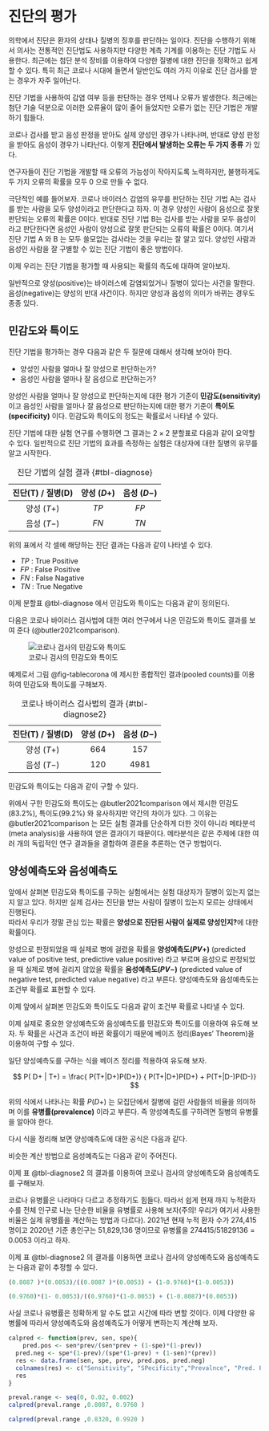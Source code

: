 

# 진단의 평가 {#sensitivity}

의학에서 진단은 환자의 상태나 질병의 징후를 판단하는 일이다. 진단을 수행하기 위해서 의사는 전통적인 진단법도 사용하지만 다양한 계측 기계를 이용하는  진단 기법도 사용한다.
최근에는 첨단 분석 장비를 이용하여 다양한 질병에 대한 진단을 정확하고 쉽게 할 수 있다. 
특히 최근 코로나 시대에 들면서 일반인도 여러 가지 이유로 진단 검사를 받는 경우가 자주 일어난다. 


진단 기법을 사용하여 감염 여부 등을 판단하는 경우 언제나 오류가 발생한다. 최근에는 첨단 기술 덕분으로 이러한 오류율이 많이 줄어 들었지만 
오류가 없는 진단 기법은 개발하기 힘들다.    


코로나 검사를 받고 음성 판정을 받아도 실제 양성인 경우가 나타나며, 반대로 양성 판정을 받아도 음성이 경우가 나타난다. 이렇게 **진단에서 발생하는 오류는 두 가지 종류** 가 있다. 

연구자들이 진단 기법을 개발할 때 오류의 가능성이 작아지도록 노력하지만, 불행하게도 두 가지 오류의 확률을 모두 0 으로 만들 수 없다.

극단적인 예를 들어보자. 코로나 바이러스 감염의 유무를 판단하는 진단 기법 A는  검사를 받는 사람을 모두 양성이라고 판단한다고 하자. 
이 경우 양성인 사람이 음성으로 잘못 판단되는 오류의 확률은 0이다. 반대로  진단 기법 B는  검사를 받는 사람을 모두 음성이라고 판단한다면 
음성인 사람이 양성으로 잘못 판단되는 오류의 확률은 0이다. 여기서 진단 기법 A 와 B 는 모두 쓸모없는 검사라는 것을 우리는 잘 알고 있다.
양성인 사람과 음성인 사람을  잘 구별할 수 있는 진단 기법이 좋은 방법이다.

이제 우리는 진단 기법을 평가할 때 사용되는 확률의 측도에 대하여 알아보자. 

::: {.callout-note}
일반적으로 양성(positive)는 바이러스에 감염되었거나 질병이 있다는 사건을 말한다. 음성(negative)는 양성의 반대 사건이다. 하지만 양성과 음성의 의미가 바뀌는 경우도 종종 있다.
:::

## 민감도와 특이도 

진단 기법을 평가하는 경우 다음과 같은 두 질문에 대해서 생각해 보아야 한다.

- 양성인 사람을 얼마나 잘 양성으로 판단하는가?
- 음성인 사람을 얼마나 잘 음성으로 판단하는가?

양성인 사람을 얼마나 잘 양성으로 판단하는지에 대한  평가 기준이 **민감도(sensitivity)** 이고 
음성인 사람을 얼마나 잘 음성으로 판단하는지에 대한 평가 기준이 **특이도(specificity)** 이다.
민감도와 특이도의 정도는 확률로서 나타낼 수 있다. 


진단 기법에 대한 실험 연구를 수행하면 그 결과는 $2 \times 2$ 분할표로 다음과 같이 요약할 수 있다. 일반적으로 진단 기법의 효과를 측정하는 실험은 대상자에 대한 질병의 유무를 알고 시작한다.  

|진단(T) / 질병(D)  | 양성 ($D+$)    | 음성 ($D-$)    | 
|:---------------:|:---------:|:-----------:|
| 양성 ($T+$) |$TP$  |  $FP$   |
| 음성 ($T-$)  | $FN$ |  $TN$   |

: 진단 기법의 실험 결과 {#tbl-diagnose}  

위의 표에서 각 셀에 해당하는 진단 결과는 다음과 같이 나타낼 수 있다.

- $TP$ : True Positive
- $FP$ : False Positive
- $FN$ : False Nagative
- $TN$ :  True Negative

이제 분할표 @tbl-diagnose 에서 민감도와 특이도는 다음과 같이 정의된다.

\begin{align}
\text{Sensitivity}(민감도) & = \frac{TP}{TP+FN} \\
\text{Specificity}(특이도) & = \frac{TN}{FP+TN}
(\#eq:sensitivity)
\end{align}

다음은 코로나 바이러스 검사법에 대한 여러 연구에서 나온 민감도와 특이도 결과를 보여 준다 (@butler2021comparison).


![코로나 검사의 민감도와 특이도](../myimages/corona.png){#fig-tablecorona}


예제로서 그림 @fig-tablecorona 에 제시한 종합적인 결과(pooled counts)를 이용하여 민감도와 특이도를 구해보자. 

|진단(T) / 질병(D)  | 양성 ($D+$)    | 음성 ($D-$)    | 
|:---------------:|:---------:|:-----------:|
| 양성 ($T+$) |$664$  |  $157$   |
| 음성 ($T-$)  | $120$ |  $4981$   |
: 코로나 바이러스 검사법의 결과 {#tbl-diagnose2} 

민감도와 특이도는 다음과 같이 구할 수 있다.

\begin{align*}
\text{Sensitivity} & = \frac{664}{664+157} =  0.8087 \\
\text{Specificity} & = \frac{4891}{120+4891} =  0.9760
\end{align*}


위에서 구한 민감도와 특이도는  @butler2021comparison 에서 제시한 민감도(83.2\%), 특이도(99.2\%) 와 유사하지만 약간의 차이가 있다. 그 이유는  @butler2021comparison 는
모든 실험 결과를 단순하게 더한 것이 아니라 메타분석(meta analysis)을 사용하여 얻은 결과이기 때문이다.  메타분석은 같은 주제에 대한 여러 개의 독립적인 연구 결과들을 결합하여 결론을 추론하는 연구 방법이다.   

## 양성예측도와 음성예측도 

앞에서 살펴본 민감도와 특이도를 구하는 실험에서는 실험 대상자가 질병이 있는지 없는지 알고 있다. 하지만 실제 검사는 진단을 받는 사람이 질병이 있는지 모르는 상태에서 진행된다.  
따라서 우리가 정말 관심 있는 확률은 **양성으로 진단된 사람이 실제로 양성인지?**에 대한 확률이다. 

양성으로 판정되었을 때 실제로 병에 걸렸을 확률을 **양성예측도($PV+$)** (predicted value of positive test, predictive value positive) 라고 부르며 음성으로 판정되었을 때 실제로 병에 걸리지 않았을 확률을 **음성예측도($PV-$)** (predicted value of negative test, predicted value negative) 라고 부른다. 양성예측도와 음성예측도는 조건부 확률로 표현할 수 있다.

\begin{align}
PV+ & = P( D+ | T+) \\
PV- & = P( D- | T-)
(\#eq:pv)
\end{align}

이제 앞에서 살펴본 민감도와 특이도도 다음과 같이 조건부 확률로 나타낼 수 있다.

\begin{align}
\text{Sensitivity} & =  P(T+|D+) \\
\text{Specificity} & =  P(T-|D-)
(\#eq:sensitivity2)
\end{align}

이제 실제로 중요한 양성예측도와 음성예측도를 민감도와 특이도를 이용하여 유도해 보자.
두 확률은 사건과 조건이 바뀐 확률이기 때문에 베이즈 정리(Bayes' Theorem)을 이용하여 구할 수 있다.

일단 양성예측도를 구하는 식을 베이즈 정리를 적용하여 유도해 보자.

$$
P( D+ | T+)  = \frac{ P(T+|D+)P(D+)} {  P(T+|D+)P(D+) +  P(T+|D-)P(D-)}
$$

위의 식에서 나타나는 확률 $P(D+)$ 는 모집단에서 질병에 걸린 사람들의 비율을 의미하며 이를 **유병률(prevalence)** 이라고 부른다. 즉  양성예측도를 구하려면 질병의 유병률을 알아야 한다.


다시 식을 정리해 보면 양성예측도에 대한 공식은 다음과 같다.

\begin{align}
P( D+ | T+)  & = \frac{ P(T+|D+)P(D+)} {  P(T+|D+)P(D+) +  P(T+|D-)P(D-)} \\
         & = \frac{ P(T+|D+)P(D+)} {  P(T+|D+)P(D+) + [1- P(T-|D-)][1-P(D+)]} \\
         & = \frac{(민감도)(유병률)}{(민감도)(유병률) + (1-특이도)(1-유병률)}
\end{align}    

비슷한 계산 방법으로 음성예측도는 다음과 같이 주어진다.

\begin{align}
P( D - | T -)  & = \frac{ P(T -|D -)P(D -)} {  P(T-|D-)P(D-) +  P(T-|D+)P(D+)} \\
         & = \frac{ P(T-|D-)[1-P(D+)]} {  P(T-|D-)[1-P(D+)] + [1- P(T+|D-)] P(D+)} \\
         & = \frac{(특이도)(1- 유병률)}{(특이도)(1-유병률) + (1-민감도)(유병률)}
\end{align}      


이제 표 @tbl-diagnose2 의 결과를 이용하여 코로나 검사의 양성예측도와 음성예측도를 구해보자. 

코로나 유병률은 나라마다 다르고 추정하기도 힘들다. 따라서 쉽게 현재 까지 누적환자수를 전체 인구로 나눈 단순한 비율을 유병률로 사용해 보자(주의! 우리가 여기서 사용한 비율은 실제 유병률을 계산하는 방법과 다르다). 2021년 현재 누적 환자 수가 274,415 명이고 2020년 기준 총인구는 51,829,136 명이므로 유병률을 $274415/51829136= 0.0053$ 이라고 하자.


이제 표 @tbl-diagnose2 의 결과를 이용하면 코로나 검사의 양성예측도와 음성예측도는 다음과 같이 추정할 수 있다.


\begin{align*}
P( D+ | T+)  & = \frac{(민감도)(유병률)}{(민감도)(유병률) + (1-특이도)(1-유병률)} \\
     & = \frac{(0.8087 )(0.0053)}{(0.8087 )(0.0053) + (1-0.9760)(1-0.0053)} \\
     & = 0.1522
\end{align*}

```r
(0.8087 )*(0.0053)/((0.8087 )*(0.0053) + (1-0.9760)*(1-0.0053))
```



\begin{align}
P( D - | T -)  & = \frac{(특이도)(1- 유병률)}{(특이도)(1-유병률) + (1-민감도)(유병률)}\\
& = \frac{(0.9760)(1- 0.0053)}{(0.9760)(1-0.0053) + (1-0.8087)(0.0053)} \\
& = 0.9989
\end{align}

```r
(0.9760)*(1- 0.0053)/((0.9760)*(1-0.0053) + (1-0.8087)*(0.0053))
```

사실 코로나 유병률은 정확하게 알 수도 없고 시간에 따라 변할 것이다. 이제 다양한 유병률에 따라서 양성예측도와 음성예측도가 어떻게 변하는지 계산해 보자.

```r
calpred <- function(prev, sen, spe){
    pred.pos <- sen*prev/(sen*prev + (1-spe)*(1-prev))
  pred.neg <- spe*(1-prev)/(spe*(1-prev) + (1-sen)*(prev))
  res <- data.frame(sen, spe, prev, pred.pos, pred.neg)
  colnames(res) <- c("Sensitivity", "SPecificity","Prevalnce", "Pred. Post.", "Pred. Nega.")
  res
}

preval.range <- seq(0, 0.02, 0.002)
calpred(preval.range ,0.8087, 0.9760 )
```
  
```r
calpred(preval.range ,0.8320, 0.9920 )
```

